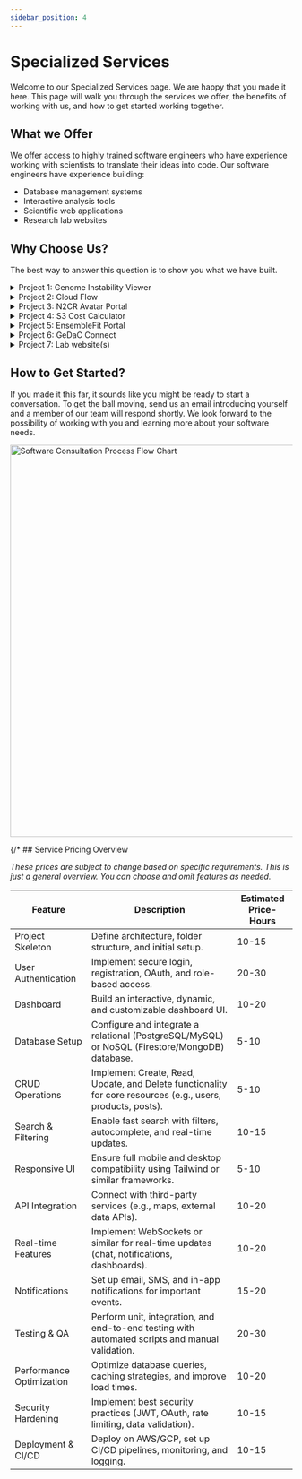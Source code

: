 ```yaml
---
sidebar_position: 4
---
```


# Specialized Services

Welcome to our Specialized Services page. We are happy that you made it here. This page will walk you through the services we offer, the benefits of working with us, and how to get started working together.

## What we Offer

We offer access to highly trained software engineers who have experience working with scientists to translate their ideas into code. Our software engineers have experience building:

- Database management systems
- Interactive analysis tools
- Scientific web applications
- Research lab websites

## Why Choose Us?

The best way to answer this question is to show you what we have built.

<details>

<summary>Project 1: Genome Instability Viewer</summary>

[**Genome Instability Viewer**](https://gi-viewer.pittlabgenomics.com/home) is an interactive web application in collaboration with NUS faculty that integrates genomic instability scores and copy number signatures with molecular and clinical features from patient data. This web application was published in the Journal of XYZ.

</details>

<details>

<summary>Project 2: Cloud Flow</summary>

[**CloudFlow**](https://www.cloudflow.gedac.org/) is a web application that allows NUS faculty, staff and students to run best-practice bioinformatic pipelines in the cloud. For more information about this application, please visit our [online documentation](https://docs.cloudflow.gedac.org/)

</details>

<details>

<summary>Project 3: N2CR Avatar Portal</summary>

[**N2CR Avatar Portal**](https://n2cr.gedac.org/login) is a web application that allows users to add, update, and query model records from the N2CR patient-derived-model database. For more information about this application, please visit our [online documentation](https://n2cr.gedac.org/guide).

</details>


<details>

<summary>Project 4: S3 Cost Calculator</summary>

[**S3 Calculator**](https://www.s3.gedac.org/) is a web application written in Python that helps researchers estimate the cost of storing and retrieving genomic data from different Amazon S3 storage classes. 

</details>
<details>
<summary>Project 5: EnsembleFit Portal</summary>

[**EnsembleFit**](https://www.ensemblefit.pittlabgenomics.com/) Implemented the MutSig web-app as part of the EnsembleFit project, enabling users to process, analyze, and download mutation signature insights.

</details>

<details>
<summary>Project 6: GeDaC Connect</summary>

[**GeDaC Connect**](https://www.connect.gedac.org/) The goal is to build a robust infrastructure integrated with Novogene's CSS system to streamline the logistics from sample sequencing to bioinformatics analysis.

</details>

<details>

<summary>Project 7: Lab website(s)</summary>

We develop professional websites for academic labs that effectively showcase their research, team members, and publications. Our lab websites are responsive, easy to maintain, and designed to attract potential collaborators and students.

[**GeDaC Website**](https://gedac.org/)

[**Jason PITT Lab Website**](https://www.pittlabgenomics.com/)

</details>

## How to Get Started?

If you made it this far, it sounds like you might be ready to start a conversation. To get the ball moving, send us an email introducing yourself and a member of our team will respond shortly. We look forward to the possibility of working with you and learning more about your software needs.

<img 
    src={flowChartImage}
    alt="Software Consultation Process Flow Chart" 
    width="700" 
    height="auto" 
/>

{/* ## Service Pricing Overview

*These prices are subject to change based on specific requirements. This is just a general overview. You can choose and omit features as needed.*

| Feature             | Description                                                                 | Estimated Price-Hours |
|---------------------|---------------------------------------------------------------------------|----------------|
| Project Skeleton   | Define architecture, folder structure, and initial setup.                | 10-15          |
| User Authentication | Implement secure login, registration, OAuth, and role-based access.     | 20-30          |
| Dashboard          | Build an interactive, dynamic, and customizable dashboard UI.            | 10-20          |
| Database Setup     | Configure and integrate a relational (PostgreSQL/MySQL) or NoSQL (Firestore/MongoDB) database. | 5-10 |
| CRUD Operations    | Implement Create, Read, Update, and Delete functionality for core resources (e.g., users, products, posts). | 5-10 |
| Search & Filtering | Enable fast search with filters, autocomplete, and real-time updates.    | 10-15          |
| Responsive UI      | Ensure full mobile and desktop compatibility using Tailwind or similar frameworks. | 5-10 |
| API Integration    | Connect with third-party services (e.g., maps, external data APIs). | 10-20 |
| Real-time Features | Implement WebSockets or similar for real-time updates (chat, notifications, dashboards). | 10-20 |
| Notifications      | Set up email, SMS, and in-app notifications for important events.        | 15-20          |
| Testing & QA       | Perform unit, integration, and end-to-end testing with automated scripts and manual validation. | 20-30 |
| Performance Optimization | Optimize database queries, caching strategies, and improve load times. | 10-20 |
| Security Hardening | Implement best security practices (JWT, OAuth, rate limiting, data validation). | 10-15 |
| Deployment & CI/CD | Deploy on AWS/GCP, set up CI/CD pipelines, monitoring, and logging.     | 10-15  | */}